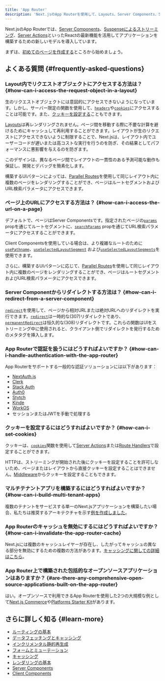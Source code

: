 ```yaml
---
title: 'App Router'
description: 'Next.jsのApp Routerを使用して、Layouts、Server Components、SuspenseなどReactの最新機能と共に利用しましょう。'
---
```


Next.jsのApp Routerでは、[Server Components](/docs/app/building-your-application/rendering/server-components)、[Suspenseによるストリーミング](/docs/app/building-your-application/routing/loading-ui-and-streaming#streaming-with-suspense)、[Server Actions](/docs/app/building-your-application/data-fetching/server-actions-and-mutations)といったReactの最新機能を活用してアプリケーションを構築するための新しいモデルを導入しています。

まずは、[初めてのページを作成する](/docs/app/building-your-application/routing/layouts-and-templates)ところから始めましょう。

## よくある質問 {#frequently-asked-questions}

### Layout内でリクエストオブジェクトにアクセスする方法は？ {#how-can-i-access-the-request-object-in-a-layout}

生のリクエストオブジェクトには意図的にアクセスできないようになっています。しかし、サーバー限定の関数を使用して、[`headers`](/docs/app/api-reference/functions/headers)や[`cookies`](/docs/app/api-reference/functions/cookies)にアクセスすることは可能です。また、[クッキーを設定する](#how-can-i-set-cookies)こともできます。

[Layouts](/docs/app/building-your-application/routing/layouts-and-templates#layouts)は再レンダリングされません。ページ間を移動する際に不要な計算を避けるためにキャッシュして再利用することができます。レイアウトが生のリクエストにアクセスできないように制限することで、Next.jsは、レイアウト内でユーザーコードが遅いまたは高コストな実行を行うのを防ぎ、その結果としてパフォーマンスに悪影響を与えるのを防ぎます。

このデザインは、異なるページ間でレイアウトの一貫性のある予測可能な動作も保証し、開発とデバッグを簡素化します。

構築するUIパターンによっては、[Parallel Routes](/docs/app/building-your-application/routing/parallel-routes)を使用して同じレイアウト内に複数のページをレンダリングすることができ、ページはルートセグメントおよびURL検索パラメータにアクセスできます。

### ページ上のURLにアクセスする方法は？ {#how-can-i-access-the-url-on-a-page}

デフォルトで、ページはServer Componentsです。指定されたページの[`params`](/docs/app/api-reference/file-conventions/page#params-optional) propを通じてルートセグメントに、[`searchParams`](/docs/app/api-reference/file-conventions/page#searchparams-optional) propを通じてURL検索パラメータにアクセスすることができます。

Client Componentsを使用している場合は、より複雑なルートのために[`usePathname`](/docs/app/api-reference/functions/use-pathname)、[`useSelectedLayoutSegment`](/docs/app/api-reference/functions/use-selected-layout-segment) および[`useSelectedLayoutSegments`](/docs/app/api-reference/functions/use-selected-layout-segments)を使用できます。

さらに、構築するUIパターンに応じて、[Parallel Routes](/docs/app/building-your-application/routing/parallel-routes)を使用して同じレイアウト内に複数のページをレンダリングすることができ、ページはルートセグメントおよびURL検索パラメータにアクセスできます。

### Server Componentからリダイレクトする方法は？ {#how-can-i-redirect-from-a-server-component}

[`redirect`](/docs/app/api-reference/functions/redirect)を使用して、ページから相対URLまたは絶対URLへのリダイレクトを実行できます。[`redirect`](/docs/app/api-reference/functions/redirect)は一時的な(307)リダイレクトであり、[`permanentRedirect`](/docs/app/api-reference/functions/permanentRedirect)は恒久的な(308)リダイレクトです。これらの関数はUIをストリーミング中に使用されると、クライアント側でリダイレクトを発行するためのメタタグを挿入します。

### App Routerで認証を扱うにはどうすればよいですか？ {#how-can-i-handle-authentication-with-the-app-router}

App Routerをサポートする一般的な認証ソリューションには以下があります：

- [NextAuth.js](https://authjs.dev/getting-started/installation?framework=next.js)
- [Clerk](https://clerk.com/docs/quickstarts/nextjs)
- [Stack Auth](https://docs.stack-auth.com/getting-started/setup)
- [Auth0](https://github.com/auth0/nextjs-auth0#app-router)
- [Stytch](https://stytch.com/docs/sdks/resources/nextjs)
- [Kinde](https://docs.kinde.com/developer-tools/sdks/backend/nextjs-sdk/)
- [WorkOS](https://workos.com/docs/user-management/nextjs)
- セッションまたはJWTを手動で処理する

### クッキーを設定するにはどうすればよいですか？ {#how-can-i-set-cookies}

クッキーは、[`cookies`](/docs/app/api-reference/functions/cookies)関数を使用して[Server Actions](/docs/app/building-your-application/data-fetching/server-actions-and-mutations#cookies)または[Route Handlers](/docs/app/building-your-application/routing/route-handlers)で設定することができます。

HTTPは、ストリーミングが開始された後にクッキーを設定することを許可しないため、ページまたはレイアウトから直接クッキーを設定することはできません。[Middleware](/docs/app/building-your-application/routing/middleware#using-cookies)からクッキーを設定することもできます。

### マルチテナントアプリを構築するにはどうすればよいですか？ {#how-can-i-build-multi-tenant-apps}

複数のテナントをサービスする単一のNext.jsアプリケーションを構築したい場合、私たちは推奨するアーキテクチャを示す[例を作成しました](https://vercel.com/templates/next.js/platforms-starter-kit)。

### App Routerのキャッシュを無効にするにはどうすればよいですか？ {#how-can-i-invalidate-the-app-router-cache}

Next.jsには複数のキャッシュレイヤーが存在し、したがってキャッシュの異なる部分を無効にするための複数の方法があります。[キャッシングに関しての詳細はこちら](/docs/app/building-your-application/caching)。

### App Router上で構築された包括的なオープンソースアプリケーションはありますか？ {#are-there-any-comprehensive-open-source-applications-built-on-the-app-router}

はい。オープンソースで利用できるApp Routerを使用した2つの大規模な例として[Next.js Commerce](https://vercel.com/templates/next.js/nextjs-commerce)や[Platforms Starter Kit](https://vercel.com/templates/next.js/platforms-starter-kit)があります。

## さらに詳しく知る {#learn-more}

- [ルーティングの基本](/docs/app/building-your-application/routing)
- [データフェッチングとキャッシング](/docs/app/building-your-application/data-fetching/fetching)
- [インクリメンタル静的再生成](/docs/app/building-your-application/data-fetching/incremental-static-regeneration)
- [フォームとミューテーション](/docs/app/building-your-application/data-fetching/server-actions-and-mutations)
- [キャッシング](/docs/app/building-your-application/caching)
- [レンダリングの基本](/docs/app/building-your-application/rendering)
- [Server Components](/docs/app/building-your-application/rendering/server-components)
- [Client Components](/docs/app/building-your-application/rendering/client-components)
